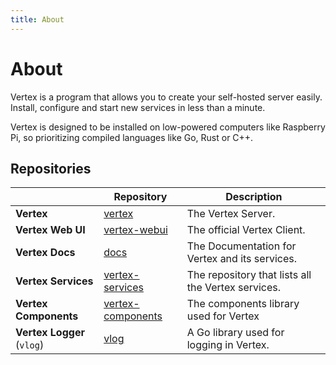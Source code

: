 ```yaml
---
title: About
---
```


# About

Vertex is a program that allows you to create your self-hosted server easily. Install, configure and start new services in less than a minute.

Vertex is designed to be installed on low-powered computers like Raspberry Pi, so prioritizing compiled languages like Go, Rust or C++.

## Repositories

|                            | Repository                                                              | Description                                        |
|----------------------------|-------------------------------------------------------------------------|----------------------------------------------------|
| **Vertex**                 | [vertex](https://github.com/vertex-center/vertex)                       | The Vertex Server.                                 |
| **Vertex Web UI**          | [vertex-webui](https://github.com/vertex-center/vertex-webui)           | The official Vertex Client.                        |
| **Vertex Docs**            | [docs](https://github.com/vertex-center/docs)                           | The Documentation for Vertex and its services.     |
| **Vertex Services**        | [vertex-services](https://github.com/vertex-center/vertex-services)     | The repository that lists all the Vertex services. |
| **Vertex Components**      | [vertex-components](https://github.com/vertex-center/vertex-components) | The components library used for Vertex             |
| **Vertex Logger** (`vlog`) | [vlog](https://github.com/vertex-center/vlog)                           | A Go library used for logging in Vertex.           |
